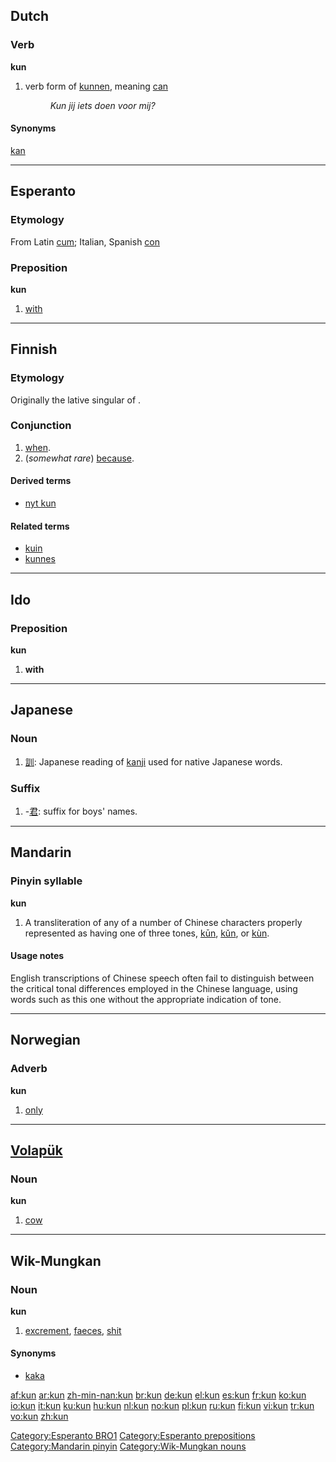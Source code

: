 {{also|-kun|kūn|kǔn|kùn}}
{{wikipedia}}

==Dutch==

===Verb===
'''kun'''

# verb form of [[kunnen]], meaning [[can#English|can]]
#: ''Kun jij iets doen voor mij?''

====Synonyms====
[[kan]]

----

==Esperanto==

===Etymology===
From Latin [[cum]]; Italian, Spanish [[con]]

===Preposition===
'''kun'''

# [[with]]

[[Category:Esperanto BRO1]]
[[Category:Esperanto prepositions]]

----

==Finnish==
{{Finnish index|k|u}}

===Etymology===
Originally the lative singular of {{term|kuka||who}}.

===Conjunction===
{{infl|fi|conjunction}}

# [[when]].
# (''somewhat rare'') [[because]].

====Derived terms====
* [[nyt kun]]

====Related terms====
* [[kuin]]
* [[kunnes]]

----

==Ido==

===Preposition===
'''kun'''

# '''with'''

----

==Japanese==

===Noun===
{{ja-noun|r|hira=くん}}

# [[訓]]: Japanese reading of [[kanji]] used for native Japanese words.

===Suffix===
{{ja-pos|r|suffix|hira=くん}}

# -[[君]]: suffix for boys' names.

----

==Mandarin==

===Pinyin syllable===
'''kun'''

# A transliteration of any of a number of Chinese characters properly represented as having one of three tones, [[kūn]], [[kǔn]], or [[kùn]].

====Usage notes====
English transcriptions of Chinese speech often fail to distinguish between the critical tonal differences employed in the Chinese language, using words such as this one without the appropriate indication of tone.

[[Category:Mandarin pinyin]]

----

==Norwegian==

===Adverb===
'''kun'''

# [[only]]

----

==[[Volapük]]==

===Noun===
'''kun'''

# [[cow]]

----

==Wik-Mungkan==

===Noun===
'''kun'''

# [[excrement]], [[faeces]], [[shit]]

====Synonyms====
* [[kaka]]

[[Category:Wik-Mungkan nouns]]

[[af:kun]]
[[ar:kun]]
[[zh-min-nan:kun]]
[[br:kun]]
[[de:kun]]
[[el:kun]]
[[es:kun]]
[[fr:kun]]
[[ko:kun]]
[[io:kun]]
[[it:kun]]
[[ku:kun]]
[[hu:kun]]
[[nl:kun]]
[[no:kun]]
[[pl:kun]]
[[ru:kun]]
[[fi:kun]]
[[vi:kun]]
[[tr:kun]]
[[vo:kun]]
[[zh:kun]]